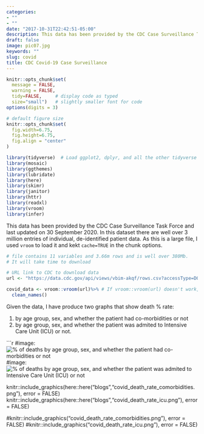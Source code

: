 ```yaml
---
categories:
- ""
- ""
date: "2017-10-31T22:42:51-05:00"
description: This data has been provided by the CDC Case Surveillance Task Force and last updated on 30 September 2020
draft: false
image: pic07.jpg
keywords: ""
slug: covid
title: CDC Covid-19 Case Surveillance
---
```


```r
knitr::opts_chunk$set(
  message = FALSE, 
  warning = FALSE, 
  tidy=FALSE,     # display code as typed
  size="small")   # slightly smaller font for code
options(digits = 3)

# default figure size
knitr::opts_chunk$set(
  fig.width=6.75, 
  fig.height=6.75,
  fig.align = "center"
)
```


```r
library(tidyverse)  # Load ggplot2, dplyr, and all the other tidyverse packages
library(mosaic)
library(ggthemes)
library(lubridate)
library(here)
library(skimr)
library(janitor)
library(httr)
library(readxl)
library(vroom)
library(infer)
```

This data has been provided by the CDC Case Surveillance Task Force and last updated on 30 September 2020. In this dataset there are well over 3 million entries of individual, de-identified patient data. As this is a large file, I used `vroom` to load it and kekt `cache=TRUE` in the chunk options.

```r
# file contains 11 variables and 3.66m rows and is well over 380Mb. 
# It will take time to download

# URL link to CDC to download data
url <- "https://data.cdc.gov/api/views/vbim-akqf/rows.csv?accessType=DOWNLOAD"

covid_data <- vroom::vroom(url)%>% # If vroom::vroom(url) doesn't work, use read_csv(url)
  clean_names()


```

Given the data, I have produce two graphs that show death % rate:

1. by age group, sex, and whether the patient had co-morbidities or not
2. by age group, sex, and whether the patient was admited to Intensive Care Unit (ICU) or not.


```r
#image: ![% of deaths by age group, sex, and whether the patient had co-morbidities or not](data/covid_death_rate_comorbidities.png) 
#image: ![% of deaths by age group, sex, and whether the patient was admited to Intensive Care Unit (ICU) or not](data/covid_death_rate_icu.png) 

knitr::include_graphics(here::here("blogs","covid_death_rate_comorbidities.png"), error = FALSE)
knitr::include_graphics(here::here("blogs","covid_death_rate_icu.png"), error = FALSE)

#knitr::include_graphics("covid_death_rate_comorbidities.png"), error = FALSE)
#knitr::include_graphics("covid_death_rate_icu.png"), error = FALSE)